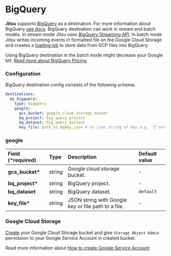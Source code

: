 
# BigQuery

**Jitsu** supports [BigQuery](https://console.cloud.google.com/bigquery) as a destination. For more information about BigQuery [see docs](https://cloud.google.com/bigquery/docs).
BigQuery destination can work in stream and batch modes. In stream mode Jitsu uses [BigQuery Streaming API](https://cloud.google.com/bigquery/streaming-data-into-bigquery).
In batch mode Jitsu writes incoming events in formatted file on the Google Cloud Storage and creates a [loading job](https://cloud.google.com/bigquery/docs/loading-data) to store
data from GCP files into BigQuery.

<Hint>
    Using BigQuery destination in the batch mode might decrease your Google bill. <a href="https://cloud.google.com/bigquery/pricing#data_ingestion_pricing">Read more about BigQuery Pricing</a>.
</Hint>

### Configuration

BigQuery destination config consists of the following schema:

```yaml
destinations:
  my_bigquery:
    type: bigquery
    google:
      gcs_bucket: google_cloud_storage_bucket
      bq_project: big_query_project
      bq_dataset: big_query_dataset
      key_file: path_to_bqkey.json # or json string of key e.g. "{"service_account":...}"
```

### google

| Field \(\*required\) | Type | Description | Default value |
| :--- | :--- | :--- | :--- |
| **gcs\_bucket\*** | string | Google cloud storage bucket. | - |
| **bq\_project\*** | string | BigQuery project. | - |
| **bq\_dataset** | string | BigQuery dataset. | `default` |
| **key\_file\*** | string | JSON string with Google key or file path to a file. | - |

### Google Cloud Storage

[Create](https://cloud.google.com/storage/docs/creating-buckets) your Google Cloud Storage bucket
and give `Storage Object Admin` permission to your Google Service Account in created bucket.

<Hint>
    Read more information about <a href="https://jitsu.com/docs/configuration/google-authorization">How to create Google Service Account</a>
</Hint>